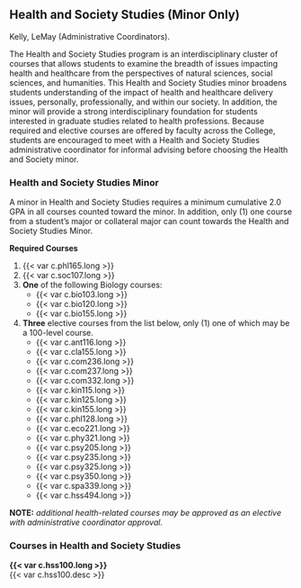 ## Health and Society Studies (Minor Only) {#sec-health-and-society-studies}
Kelly, LeMay (Administrative Coordinators).

The Health and Society Studies program is an interdisciplinary cluster of courses that allows students to examine the breadth of issues impacting health and healthcare from the perspectives of natural sciences, social sciences, and humanities.  This Health and Society Studies minor broadens students understanding of the impact of health and healthcare delivery issues, personally, professionally, and within our society.  In addition, the minor will provide a strong interdisciplinary foundation for students interested in graduate studies related to health professions.   Because required and elective courses are offered by faculty across the College, students are encouraged to meet with a Health and Society Studies administrative coordinator for informal advising before choosing the Health and Society minor.

### Health and Society Studies Minor
A minor in Health and Society Studies requires a minimum cumulative 2.0 GPA in all courses counted toward the minor. In addition, only (1) one course from a student's major or collateral major can count towards the Health and Society Studies Minor.

**Required Courses**

1. {{< var c.phl165.long >}}
2. {{< var c.soc107.long >}}
3. **One** of the following Biology courses:
	- {{< var c.bio103.long >}}
	- {{< var c.bio120.long >}}
	- {{< var c.bio155.long >}}

4. **Three** elective courses from the list below, only (1) one of which may be a 100-level course.
	- {{< var c.ant116.long >}}
	- {{< var c.cla155.long >}}
	- {{< var c.com236.long >}}
	- {{< var c.com237.long >}}
	- {{< var c.com332.long >}}
	- {{< var c.kin115.long >}}
	- {{< var c.kin125.long >}}
	- {{< var c.kin155.long >}}
	- {{< var c.phl128.long >}}
	- {{< var c.eco221.long >}}
	- {{< var c.phy321.long >}}
	- {{< var c.psy205.long >}}
	- {{< var c.psy235.long >}}
	- {{< var c.psy325.long >}}
	- {{< var c.psy350.long >}}
	- {{< var c.spa339.long >}}
	- {{< var c.hss494.long >}}

**NOTE:** *additional health-related courses may be approved as an elective with administrative coordinator approval.*

### Courses in Health and Society Studies
 **{{< var c.hss100.long >}}**  
  {{< var c.hss100.desc >}}  











